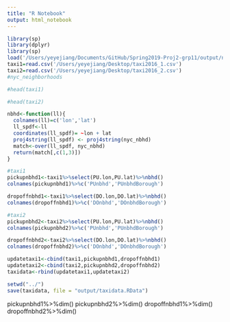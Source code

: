 ```yaml
---
title: "R Notebook"
output: html_notebook
---
```


```r
library(sp)
library(dplyr)
library(sp)
load('/Users/yeyejiang/Documents/GitHub/Spring2019-Proj2-grp11/output/nyc_nbhd.RData')
taxi1=read.csv('/Users/yeyejiang/Desktop/taxi2016_1.csv')
taxi2=read.csv('/Users/yeyejiang/Desktop/taxi2016_2.csv')
#nyc_neighborhoods
```

```r
#head(taxi1)
```

```r
#head(taxi2)
```

```r
nbhd<-function(ll){
  colnames(ll)=c('lon','lat')
  ll_spdf<-ll
  coordinates(ll_spdf)= ~lon + lat
  proj4string(ll_spdf) <- proj4string(nyc_nbhd)
  match<-over(ll_spdf, nyc_nbhd)
  return(match[,c(1,3)])
}

#taxi1
pickupnbhd1<-taxi1%>%select(PU.lon,PU.lat)%>%nbhd()
colnames(pickupnbhd1)%>%c('PUnbhd','PUnbhdBorough')

dropoffnbhd1<-taxi1%>%select(DO.lon,DO.lat)%>%nbhd()
colnames(dropoffnbhd1)%>%c('DOnbhd','DOnbhdBorough')

#taxi2
pickupnbhd2<-taxi2%>%select(PU.lon,PU.lat)%>%nbhd()
colnames(pickupnbhd2)%>%c('PUnbhd','PUnbhdBorough')

dropoffnbhd2<-taxi2%>%select(DO.lon,DO.lat)%>%nbhd()
colnames(dropoffnbhd2)%>%c('DOnbhd','DOnbhdBorough')
```

```r
updatetaxi1<-cbind(taxi1,pickupnbhd1,dropoffnbhd1)
updatetaxi2<-cbind(taxi2,pickupnbhd2,dropoffnbhd2)
taxidata<-rbind(updatetaxi1,updatetaxi2)
```

```r
setwd("../")
save(taxidata, file = "output/taxidata.RData")
```




pickupnbhd1%>%dim()
pickupnbhd2%>%dim()
dropoffnbhd1%>%dim()
dropoffnbhd2%>%dim()



